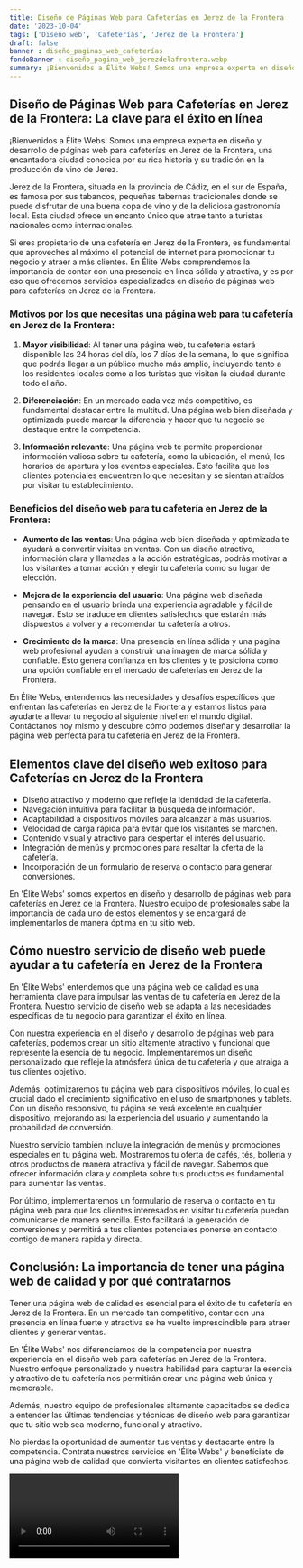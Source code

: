 ```yaml
---
title: Diseño de Páginas Web para Cafeterías en Jerez de la Frontera
date: '2023-10-04'
tags: ['Diseño web', 'Cafeterías', 'Jerez de la Frontera']
draft: false
banner : diseño_paginas_web_cafeterías
fondoBanner : diseño_pagina_web_jerezdelafrontera.webp
summary: ¡Bienvenidos a Élite Webs! Somos una empresa experta en diseño y desarrollo de páginas web para cafeterías en Jerez de la Frontera, una encantadora ciudad conocida por su rica historia y su tradición en la producción de vino de Jerez. 
---
```


## Diseño de Páginas Web para Cafeterías en Jerez de la Frontera: La clave para el éxito en línea

¡Bienvenidos a Élite Webs! Somos una empresa experta en diseño y desarrollo de páginas web para cafeterías en Jerez de la Frontera, una encantadora ciudad conocida por su rica historia y su tradición en la producción de vino de Jerez. 

Jerez de la Frontera, situada en la provincia de Cádiz, en el sur de España, es famosa por sus tabancos, pequeñas tabernas tradicionales donde se puede disfrutar de una buena copa de vino y de la deliciosa gastronomía local. Esta ciudad ofrece un encanto único que atrae tanto a turistas nacionales como internacionales.

Si eres propietario de una cafetería en Jerez de la Frontera, es fundamental que aproveches al máximo el potencial de internet para promocionar tu negocio y atraer a más clientes. En Élite Webs comprendemos la importancia de contar con una presencia en línea sólida y atractiva, y es por eso que ofrecemos servicios especializados en diseño de páginas web para cafeterías en Jerez de la Frontera.

### Motivos por los que necesitas una página web para tu cafetería en Jerez de la Frontera:

1. **Mayor visibilidad**: Al tener una página web, tu cafetería estará disponible las 24 horas del día, los 7 días de la semana, lo que significa que podrás llegar a un público mucho más amplio, incluyendo tanto a los residentes locales como a los turistas que visitan la ciudad durante todo el año.

2. **Diferenciación**: En un mercado cada vez más competitivo, es fundamental destacar entre la multitud. Una página web bien diseñada y optimizada puede marcar la diferencia y hacer que tu negocio se destaque entre la competencia.

3. **Información relevante**: Una página web te permite proporcionar información valiosa sobre tu cafetería, como la ubicación, el menú, los horarios de apertura y los eventos especiales. Esto facilita que los clientes potenciales encuentren lo que necesitan y se sientan atraídos por visitar tu establecimiento.

### Beneficios del diseño web para tu cafetería en Jerez de la Frontera:

- **Aumento de las ventas**: Una página web bien diseñada y optimizada te ayudará a convertir visitas en ventas. Con un diseño atractivo, información clara y llamadas a la acción estratégicas, podrás motivar a los visitantes a tomar acción y elegir tu cafetería como su lugar de elección.

- **Mejora de la experiencia del usuario**: Una página web diseñada pensando en el usuario brinda una experiencia agradable y fácil de navegar. Esto se traduce en clientes satisfechos que estarán más dispuestos a volver y a recomendar tu cafetería a otros.

- **Crecimiento de la marca**: Una presencia en línea sólida y una página web profesional ayudan a construir una imagen de marca sólida y confiable. Esto genera confianza en los clientes y te posiciona como una opción confiable en el mercado de cafeterías en Jerez de la Frontera.

En Élite Webs, entendemos las necesidades y desafíos específicos que enfrentan las cafeterías en Jerez de la Frontera y estamos listos para ayudarte a llevar tu negocio al siguiente nivel en el mundo digital. Contáctanos hoy mismo y descubre cómo podemos diseñar y desarrollar la página web perfecta para tu cafetería en Jerez de la Frontera.

<GifSeo />

<Cta />

## Elementos clave del diseño web exitoso para Cafeterías en Jerez de la Frontera

- Diseño atractivo y moderno que refleje la identidad de la cafetería.
- Navegación intuitiva para facilitar la búsqueda de información.
- Adaptabilidad a dispositivos móviles para alcanzar a más usuarios.
- Velocidad de carga rápida para evitar que los visitantes se marchen.
- Contenido visual y atractivo para despertar el interés del usuario.
- Integración de menús y promociones para resaltar la oferta de la cafetería.
- Incorporación de un formulario de reserva o contacto para generar conversiones.

En 'Élite Webs' somos expertos en diseño y desarrollo de páginas web para cafeterías en Jerez de la Frontera. Nuestro equipo de profesionales sabe la importancia de cada uno de estos elementos y se encargará de implementarlos de manera óptima en tu sitio web. 

## Cómo nuestro servicio de diseño web puede ayudar a tu cafetería en Jerez de la Frontera

En 'Élite Webs' entendemos que una página web de calidad es una herramienta clave para impulsar las ventas de tu cafetería en Jerez de la Frontera. Nuestro servicio de diseño web se adapta a las necesidades específicas de tu negocio para garantizar el éxito en línea. 

Con nuestra experiencia en el diseño y desarrollo de páginas web para cafeterías, podemos crear un sitio altamente atractivo y funcional que represente la esencia de tu negocio. Implementaremos un diseño personalizado que refleje la atmósfera única de tu cafetería y que atraiga a tus clientes objetivo.

Además, optimizaremos tu página web para dispositivos móviles, lo cual es crucial dado el crecimiento significativo en el uso de smartphones y tablets. Con un diseño responsivo, tu página se verá excelente en cualquier dispositivo, mejorando así la experiencia del usuario y aumentando la probabilidad de conversión.

Nuestro servicio también incluye la integración de menús y promociones especiales en tu página web. Mostraremos tu oferta de cafés, tés, bollería y otros productos de manera atractiva y fácil de navegar. Sabemos que ofrecer información clara y completa sobre tus productos es fundamental para aumentar las ventas.

Por último, implementaremos un formulario de reserva o contacto en tu página web para que los clientes interesados en visitar tu cafetería puedan comunicarse de manera sencilla. Esto facilitará la generación de conversiones y permitirá a tus clientes potenciales ponerse en contacto contigo de manera rápida y directa.

## Conclusión: La importancia de tener una página web de calidad y por qué contratarnos

Tener una página web de calidad es esencial para el éxito de tu cafetería en Jerez de la Frontera. En un mercado tan competitivo, contar con una presencia en línea fuerte y atractiva se ha vuelto imprescindible para atraer clientes y generar ventas.

En 'Élite Webs' nos diferenciamos de la competencia por nuestra experiencia en el diseño web para cafeterías en Jerez de la Frontera. Nuestro enfoque personalizado y nuestra habilidad para capturar la esencia y atractivo de tu cafetería nos permitirán crear una página web única y memorable.

Además, nuestro equipo de profesionales altamente capacitados se dedica a entender las últimas tendencias y técnicas de diseño web para garantizar que tu sitio web sea moderno, funcional y atractivo.

No pierdas la oportunidad de aumentar tus ventas y destacarte entre la competencia. Contrata nuestros servicios en 'Élite Webs' y benefíciate de una página web de calidad que convierta visitantes en clientes satisfechos.

<Video />

<CtaBot job='Cafeterías' city='Jerez de la Frontera'/>

<Gmaps query='Jerez de la Frontera+españa+maps' />